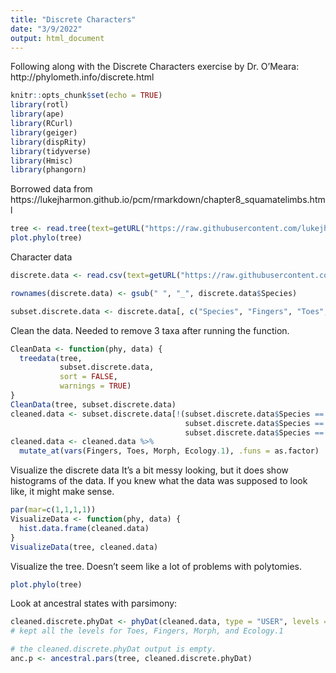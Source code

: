 ```yaml
---
title: "Discrete Characters"
date: "3/9/2022"
output: html_document
---
```


Following along with the Discrete Characters exercise by Dr. O'Meara: http://phylometh.info/discrete.html
```r
knitr::opts_chunk$set(echo = TRUE)
library(rotl)
library(ape)
library(RCurl)
library(geiger)
library(dispRity)
library(tidyverse)
library(Hmisc)
library(phangorn)
```

Borrowed data from https://lukejharmon.github.io/pcm/rmarkdown/chapter8_squamatelimbs.html
```r
tree <- read.tree(text=getURL("https://raw.githubusercontent.com/lukejharmon/pcm/master/datafiles/squamate.phy"))
plot.phylo(tree)
```

Character data
```r
discrete.data <- read.csv(text=getURL("https://raw.githubusercontent.com/lukejharmon/pcm/master/datafiles/brandley_table.csv"))

rownames(discrete.data) <- gsub(" ", "_", discrete.data$Species)

subset.discrete.data <- discrete.data[, c("Species", "Fingers", "Toes", "Morph", "Ecology.1")]

```

Clean the data. Needed to remove 3 taxa after running the function.
```r
CleanData <- function(phy, data) {
  treedata(tree, 
           subset.discrete.data, 
           sort = FALSE, 
           warnings = TRUE)
}
CleanData(tree, subset.discrete.data)
cleaned.data <- subset.discrete.data[!(subset.discrete.data$Species == "Gonatodes_albogularis" |
                                       subset.discrete.data$Species == "Lepidophyma_flavimaculatum" |
                                       subset.discrete.data$Species == "Trachyboa_boulengeri"),]
cleaned.data <- cleaned.data %>%
  mutate_at(vars(Fingers, Toes, Morph, Ecology.1), .funs = as.factor)
```

Visualize the discrete data
It's a bit messy looking, but it does show histograms of the data. If you knew what the data was supposed to look like, it might make sense. 
```r
par(mar=c(1,1,1,1))
VisualizeData <- function(phy, data) {
  hist.data.frame(cleaned.data)
}
VisualizeData(tree, cleaned.data)
```

Visualize the tree. Doesn't seem like a lot of problems with polytomies. 
```r
plot.phylo(tree)
```

Look at ancestral states with parsimony:
```r
cleaned.discrete.phyDat <- phyDat(cleaned.data, type = "USER", levels = c("0.0", "5.0", "4.0", "3.0", "1.0", "4.8", "2.0", "1.1", "0.4", "0.3", "0.8", "0.6", "0.2", "0.5", "0", "1", "2", "NA"))
# kept all the levels for Toes, Fingers, Morph, and Ecology.1

# the cleaned.discrete.phyDat output is empty.
anc.p <- ancestral.pars(tree, cleaned.discrete.phyDat)

```










